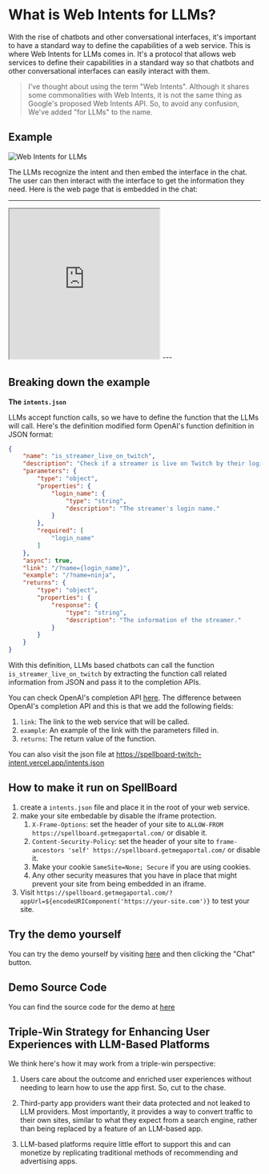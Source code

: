 # What is Web Intents for LLMs?

With the rise of chatbots and other conversational interfaces, it's important to have a standard way to define the capabilities of a web service. This is where Web Intents for LLMs comes in. It's a protocol that allows web services to define their capabilities in a standard way so that chatbots and other conversational interfaces can easily interact with them.

> I've thought about using the term "Web Intents". Although it shares some commonalities with Web Intents, it is not the same thing as Google's proposed Web Intents API. So, to avoid any confusion, We've added "for LLMs" to the name.

## Example

![Web Intents for LLMs](./images/example1.png)

The LLMs recognize the intent and then embed the interface in the chat. The user can then interact with the interface to get the information they need. Here is the web page that is embedded in the chat:

---
<iframe src="https://spellboard-twitch-intent.vercel.app?name=fps_shaka" width="300px" height="300px"></iframe>
---

## Breaking down the example

**The `intents.json`**

LLMs accept function calls, so we have to define the function that the LLMs will call. Here's the definition modified form OpenAI's function definition in JSON format:

```json
{
    "name": "is_streamer_live_on_twitch",
    "description": "Check if a streamer is live on Twitch by their login name.",
    "parameters": {
        "type": "object",
        "properties": {
            "login_name": {
                "type": "string",
                "description": "The streamer's login name."
            }
        },
        "required": [
            "login_name"
        ]
    },
    "async": true,
    "link": "/?name={login_name}",
    "example": "/?name=ninja",
    "returns": {
        "type": "object",
        "properties": {
            "response": {
                "type": "string",
                "description": "The information of the streamer."
            }
        }
    }
}
```

With this definition, LLMs based chatbots can call the function `is_streamer_live_on_twitch` by extracting the function call related information from JSON and pass it to the completion APIs.

You can check OpenAI's completion API [here](https://platform.openai.com/docs/api-reference/chat/create#chat-create-tools). The difference between OpenAI's completion API and this is that we add the following fields:

1. `link`: The link to the web service that will be called.
2. `example`: An example of the link with the parameters filled in.
3. `returns`: The return value of the function.

You can also visit the json file at https://spellboard-twitch-intent.vercel.app/intents.json

## How to make it run on SpellBoard

1. create a `intents.json` file and place it in the root of your web service.
2. make your site embedable by disable the iframe protection.
    1. `X-Frame-Options`: set the header of your site to `ALLOW-FROM https://spellboard.getmegaportal.com/` or disable it.
    2. `Content-Security-Policy`: set the header of your site to `frame-ancestors 'self' https://spellboard.getmegaportal.com/` or disable it.
    3. Make your cookie `SameSite=None; Secure` if you are using cookies.
    4. Any other security measures that you have in place that might prevent your site from being embedded in an iframe.
3. Visit `https://spellboard.getmegaportal.com/?appUrl=${encodeURIComponent('https://your-site.com')}` to test your site.

## Try the demo yourself

You can try the demo yourself by visiting [here](https://spellboard.getmegaportal.com/?appUrl=https%3A%2F%2Fspellboard-twitch-intent.vercel.app) and then clicking the "Chat" button.

## Demo Source Code

You can find the source code for the demo at [here](https://github.com/MegaPortal/spellboard-twitch-intent)

## Triple-Win Strategy for Enhancing User Experiences with LLM-Based Platforms

We think here's how it may work from a triple-win perspective:

1. Users care about the outcome and enriched user experiences without needing to learn how to use the app first. So, cut to the chase.

2. Third-party app providers want their data protected and not leaked to LLM providers. Most importantly, it provides a way to convert traffic to their own sites, similar to what they expect from a search engine, rather than being replaced by a feature of an LLM-based app.

3. LLM-based platforms require little effort to support this and can monetize by replicating traditional methods of recommending and advertising apps.